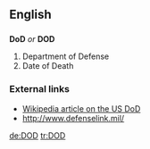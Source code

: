 {{see|död|død}}
==English==

==={{initialism}}===
'''DoD''' ''or'' '''DOD'''

# Department of Defense
# Date of Death

===External links===
*[[w:Department of Defense|Wikipedia article on the US DoD]]
* http://www.defenselink.mil/

[[de:DOD]]
[[tr:DOD]]